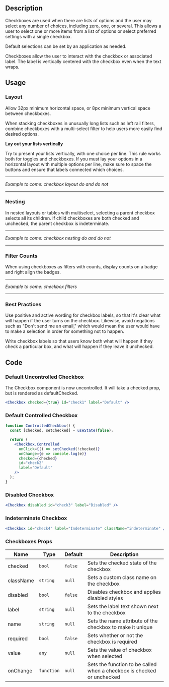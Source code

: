 ## Description 

Checkboxes are used when there are lists of options and the user may select any number of choices, including zero, one, or several. This allows a user to select one or more items from a list of options or select preferred settings with a single checkbox.  

Default selections can be set by an application as needed. 

Checkboxes allow the user to interact with the checkbox or associated label. The label is vertically centered with the checkbox even when the text wraps. 

## Usage
### Layout 

Allow 32px minimum horizontal space, or 8px minimum vertical space between checkboxes. 

When stacking checkboxes in unusually long lists such as left rail filters, combine checkboxes with a multi-select filter to help users more easily find desired options. 

**Lay out your lists vertically** 

Try to present your lists vertically, with one choice per line. This rule works both for toggles and checkboxes. If you must lay your options in a horizontal layout with multiple options per line, make sure to space the buttons and ensure that labels connected which choices. 
***
*Example to come: checkbox layout do and do not*
***

### Nesting 

In nested layouts or tables with multiselect, selecting a parent checkbox selects all its children. If child checkboxes are both checked and unchecked, the parent checkbox is indeterminate. 

***
*Example to come: checkbox nesting do and do not*
***

### Filter Counts 

When using checkboxes as filters with counts, display counts on a badge and right align the badges. 

***
*Example to come: checkbox filters*
***

### Best Practices 

Use positive and active wording for checkbox labels, so that it's clear what will happen if the user turns on the checkbox. Likewise, avoid negations such as "Don't send me an email," which would mean the user would have to make a selection in order for something not to happen. 

Write checkbox labels so that users know both what will happen if they check a particular box, and what will happen if they leave it unchecked. 

## Code
### Default Uncontrolled Checkbox

The Checkbox component is now uncontrolled. It will take a checked prop, but is rendered as defaultChecked.

```jsx dead
<Checkbox checked={true} id="check1" label="Default" />
```

### Default Controlled Checkbox

```jsx dead
function ControlledCheckbox() {
  const [checked, setChecked] = useState(false);

  return (
    <Checkbox.Controlled
      onClick={() => setChecked(!checked)}
      onChange={e => console.log(e)}
      checked={checked}
      id="check2"
      label="Default"
    />
  );
}
```

### Disabled Checkbox

```jsx dead
<Checkbox disabled id="check3" label="Disabled" />
```

### Indeterminate Checkbox

```jsx dead
<Checkbox id="check4" label="Indeterminate" className="indeterminate" />
```

### Checkboxes Props

| Name      | Type       | Default | Description                                                            |
| --------- | ---------- | ------- | ---------------------------------------------------------------------- |
| checked   | `bool`     | `false` | Sets the checked state of the checkbox                                 |
| className | `string`   | `null`  | Sets a custom class name on the checkbox                               |
| disabled  | `bool`     | `false` | Disables checkbox and applies disabled styles                          |
| label     | `string`   | `null`  | Sets the label text shown next to the checkbox                         |
| name      | `string`   | `null`  | Sets the name attribute of the checkbox to make it unique              |
| required  | `bool`     | `false` | Sets whether or not the checkbox is required                           |
| value     | `any`      | `null`  | Sets the value of checkbox when selected                               |
| onChange  | `function` | `null`  | Sets the function to be called when a checkbox is checked or unchecked |
